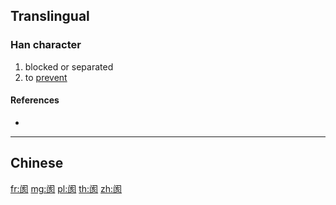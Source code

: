 {{character info/new}}
{{also|閡}}
==Translingual==

===Han character===
{{Han char|rn=169|rad=门|as=06|sn=9|four=|canj=LSYVO}}

# blocked or separated
# to [[prevent]]

====References====
* {{Han ref|kx=1343.121|hdz=74299.030|uh=9602|ud=38402}}

----

==Chinese==
{{zh-see|閡}}

[[fr:阂]]
[[mg:阂]]
[[pl:阂]]
[[th:阂]]
[[zh:阂]]